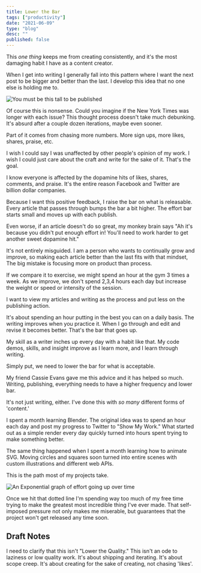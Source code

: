 ```yaml
---
title: Lower the Bar
tags: ["productivity"]
date: "2021-06-09"
type: "blog"
desc: ""
published: false
---
```


This _one thing_ keeps me from creating consistently, and it's the most damaging habit I have as a content creator.

When I get into writing I generally fall into this pattern where I want the next post to be bigger and better than the last. I develop this idea that no one else is holding me to.

<CenterContent>

![You must be this tall to be published](this-tall.svg)

</CenterContent>

Of course this is nonsense. Could you imagine if the New York Times was longer with each issue? This thought process doesn't take much debunking. It's absurd after a couple dozen iterations, maybe even sooner.

Part of it comes from chasing more numbers. More sign ups, more likes, shares, praise, etc.

I wish I could say I was unaffected by other people's opinion of my work. I wish I could just care about the craft and write for the sake of it. That's the goal.

I know everyone is affected by the dopamine hits of likes, shares, comments, and praise. It's the entire reason Facebook and Twitter are billion dollar companies.

Because I want this positive feedback, I raise the bar on what is releasable. Every article that passes through bumps the bar a bit higher. The effort bar starts small and moves up with each publish.

Even worse, if an article doesn't do so great, my monkey brain says "Ah it's because you didn't put enough effort in! You'll need to work harder to get another sweet dopamine hit."

It's not entirely misguided. I am a person who wants to continually grow and improve, so making each article better than the last fits with that mindset, The big mistake is focusing more on product than process.

If we compare it to exercise, we might spend an hour at the gym 3 times a week. As we improve, we don't spend 2,3,4 hours each day but increase the weight or speed or intensity of the session.

I want to view my articles and writing as the process and put less on the publishing action.

It's about spending an hour putting in the best you can on a daily basis. The writing improves when you practice it. When I go through and edit and revise it becomes better. That's the bar that goes up.

My skill as a writer inches up every day with a habit like that. My code demos, skills, and insight improve as I learn more, and I learn through writing.

Simply put, we need to lower the bar for what is acceptable.

My friend Cassie Evans gave me this advice and it has helped so much. Writing, publishing, everything needs to have a higher frequency and lower bar.

It's not just writing, either. I've done this with _so many_ different forms of 'content.'

I spent a month learning Blender. The original idea was to spend an hour each day and post my progress to Twitter to "Show My Work." What started out as a simple render every day quickly turned into hours spent trying to make something better.

The same thing happened when I spent a month learning how to animate SVG. Moving circles and squares soon turned into entire scenes with custom illustrations and different web APIs.

This is the path most of my projects take.

<CenterContent>

![An Exponential graph of effort going up over time](energy-chart.svg)

</CenterContent>

Once we hit that dotted line I'm spending way too much of my free time trying to make the greatest most incredible thing I've ever made. That self-imposed pressure not only makes me miserable, but guarantees that the project won't get released any time soon.

## Draft Notes

I need to clarify that this isn't "Lower the Quality." This isn't an ode to laziness or low quality work. It's about shipping and iterating. It's about scope creep. It's about creating for the sake of creating, not chasing 'likes'.
